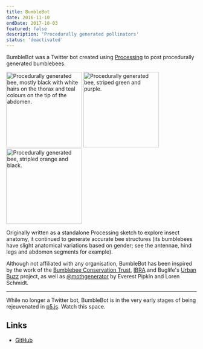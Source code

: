 ```yaml
---
title: BumbleBot
date: 2016-11-10
endDate: 2017-10-03
featured: false
description: 'Procedurally generated pollinators'
status: 'deactivated'
---
```


BumbleBot was a Twitter bot created using [Processing](http://processing.org/) to post procedurally generated bumblebees.

<div class="gallery">
<Image class="small greyscale" alt="Procedurally generated bee, mostly black with white hairs on the thorax and teal colours on the tip of the abdomen." src={beeImg1} width="200" height="200" />
<Image class="small greyscale" alt="Procedurally generated bee, striped green and purple." src={beeImg2} width="200" height="200" />
<Image class="small greyscale" alt="Procedurally generated bee, stripled orange and black." src={beeImg3} width="200" height="200" />
</div>

Originally written as a standalone Processing sketch to explore insect anatomy, it continued to generate accurate bee structures (its bumblebees have slight anatomical variations based on gender; see the antennae, hind legs and abdomen segments for example).

Although not affiliated with any organisation, BumbleBot has been inspired by the work of the [Bumblebee Conservation Trust](http://bumblebeeconservation.org/), [IBRA](http://www.ibrabee.org.uk/) and Buglife's [Urban Buzz](https://www.buglife.org.uk/our-work/pollinator-projects/urban-buzz/) project, as well as [@mothgenerator](https://twitter.com/mothgenerator) by Everest Pipkin and Loren Schmidt.

***

While no longer a Twitter bot, BumbleBot is in the very early stages of being rejeuvenated in [p5.js](https://p5js.org). Watch this space.

## Links
- [GitHub](https://github.com/codemacabre/bumblebot)
